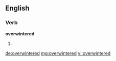 ==English==

===Verb===
'''overwintered'''

# {{en-past of|overwinter}}

[[de:overwintered]]
[[mg:overwintered]]
[[vi:overwintered]]